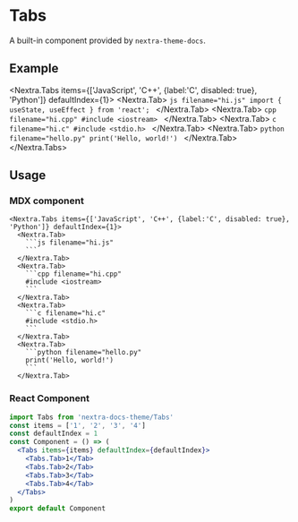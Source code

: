 # Tabs

A built-in component provided by `nextra-theme-docs`.

## Example
<Nextra.Tabs items={['JavaScript', 'C++', {label:'C', disabled: true}, 'Python']} defaultIndex={1}>
  <Nextra.Tab>
    ```js filename="hi.js"
    import { useState, useEffect } from 'react';
    ```
  </Nextra.Tab>
  <Nextra.Tab>
    ```cpp filename="hi.cpp"
    #include <iostream>
    ```
  </Nextra.Tab>
  <Nextra.Tab>
    ```c filename="hi.c"
    #include <stdio.h>
    ```
  </Nextra.Tab>
  <Nextra.Tab>
     ```python filename="hello.py"
    print('Hello, world!')
    ```
  </Nextra.Tab>
</Nextra.Tabs>

## Usage

### MDX component

````mdx filename="tabs.mdx"
<Nextra.Tabs items={['JavaScript', 'C++', {label:'C', disabled: true}, 'Python']} defaultIndex={1}>
  <Nextra.Tab>
    ```js filename="hi.js"
    ```
  </Nextra.Tab>
  <Nextra.Tab>
    ```cpp filename="hi.cpp"
    #include <iostream>
    ```
  </Nextra.Tab>
  <Nextra.Tab>
    ```c filename="hi.c"
    #include <stdio.h>
    ```
  </Nextra.Tab>
  <Nextra.Tab>
    ```python filename="hello.py"
    print('Hello, world!')
    ```
  </Nextra.Tab>
````

### React Component

```jsx filename="tabs.jsx"
import Tabs from 'nextra-docs-theme/Tabs'
const items = ['1', '2', '3', '4']
const defaultIndex = 1
const Component = () => (
  <Tabs items={items} defaultIndex={defaultIndex}>
    <Tabs.Tab>1</Tab>
    <Tabs.Tab>2</Tab>
    <Tabs.Tab>3</Tab>
    <Tabs.Tab>4</Tab>
  </Tabs>
)
export default Component
```
